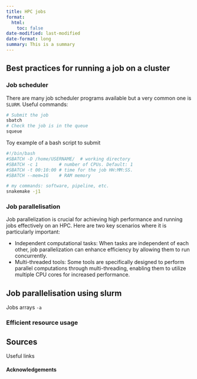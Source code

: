 ```yaml
---
title: HPC jobs 
format: 
  html:
    toc: false
date-modified: last-modified
date-format: long
summary: This is a summary 
---
```


## Best practices for running a job on a cluster

### Job scheduler  

:::{.callout-note}
There are many job scheduler programs available but a very common one is `SLURM`. 
Useful commands:

```.bash
# Submit the job
sbatch 
# Check the job is in the queue
squeue 
```

Toy example of a bash script to submit
```.bash
#!/bin/bash
#SBATCH -D /home/USERNAME/  # working directory
#SBATCH -c 1        # number of CPUs. Default: 1
#SBATCH -t 00:10:00 # time for the job HH:MM:SS.
#SBATCH --mem=1G    # RAM memory

# my commands: software, pipeline, etc.
snakemake -j1
```

:::

### Job parallelisation

Job parallelization is crucial for achieving high performance and running jobs effectively on an HPC. Here are two key scenarios where it is particularly important:

- Independent computational tasks: When tasks are independent of each other, job parallelization can enhance efficiency by allowing them to run concurrently.
- Multi-threaded tools: Some tools are specifically designed to perform parallel computations through multi-threading, enabling them to utilize multiple CPU cores for increased performance.

:::{.callout-tip}
# Job parallelisation using slurm 
Jobs arrays `-a` 
:::

### Efficient resource usage 

## Sources

Useful links 

#### Acknowledgements
